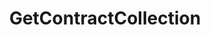 ---
title: GetContractCollection
openapi: ../sequence-metadata.json post /rpc/Collections/GetContractCollection
---